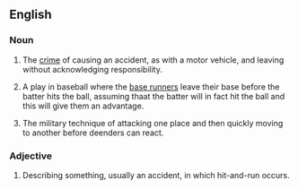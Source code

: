 ==English==

===Noun===
{{en-noun}}
{{wikipedia}}

# {{law}} The [[crime]] of causing an accident, as with a  motor vehicle, and leaving without acknowledging responsibility.
# {{baseball}} A play in baseball where the [[base runners]] leave their base before the batter hits the ball, assuming thaat the batter will in fact hit the ball and this will give them an advantage.
# {{military}} The military technique of attacking one place and then quickly moving to another before deenders can react.

===Adjective===
{{en-adj|-}}

#Describing something, usually an accident, in which hit-and-run occurs.
